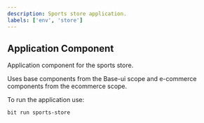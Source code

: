 ```yaml
---
description: Sports store application.
labels: ['env', 'store']
---
```


## Application Component

Application component for the sports store.

Uses base components from the Base-ui scope and e-commerce components from the ecommerce scope.

To run the application use:

```bash
bit run sports-store
```
